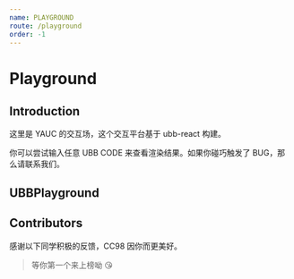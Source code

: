 ```yaml
---
name: PLAYGROUND
route: /playground
order: -1
---
```



# Playground


## Introduction

这里是 YAUC 的交互场，这个交互平台基于 ubb-react 构建。

你可以尝试输入任意 UBB CODE 来查看渲染结果。如果你碰巧触发了 BUG，那么请联系我们。


## UBBPlayground

<UBBPlayground />


## Contributors

感谢以下同学积极的反馈，CC98 因你而更美好。

> 等你第一个来上榜呦 😘

